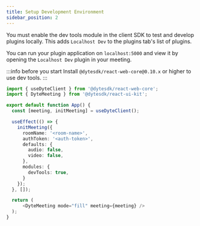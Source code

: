 ```yaml
---
title: Setup Development Environment
sidebar_position: 2
---
```


You must enable the dev tools module in the client SDK to test and develop plugins locally. This adds `Localhost Dev` to the plugins tab's list of plugins. 

You can run your plugin application on `localhost:5000` and view it by opening the `Localhost Dev` plugin in your meeting.

[//]: # (TODO:ishita1805 - Tabs for all distributions of web-core)

:::info before you start
Install `@dytesdk/react-web-core@0.10.x` or higher to use dev tools.
:::

```ts
import { useDyteClient } from '@dytesdk/react-web-core';
import { DyteMeeting } from '@dytesdk/react-ui-kit';

export default function App() {
  const [meeting, initMeeting] = useDyteClient();

  useEffect(() => {
    initMeeting({
      roomName: '<room-name>',
      authToken: '<auth-token>',
      defaults: {
        audio: false,
        video: false,
      },
      modules: {
        devTools: true,
      }
    });
  }, []);

  return (
      <DyteMeeting mode="fill" meeting={meeting} />
  );
}

```